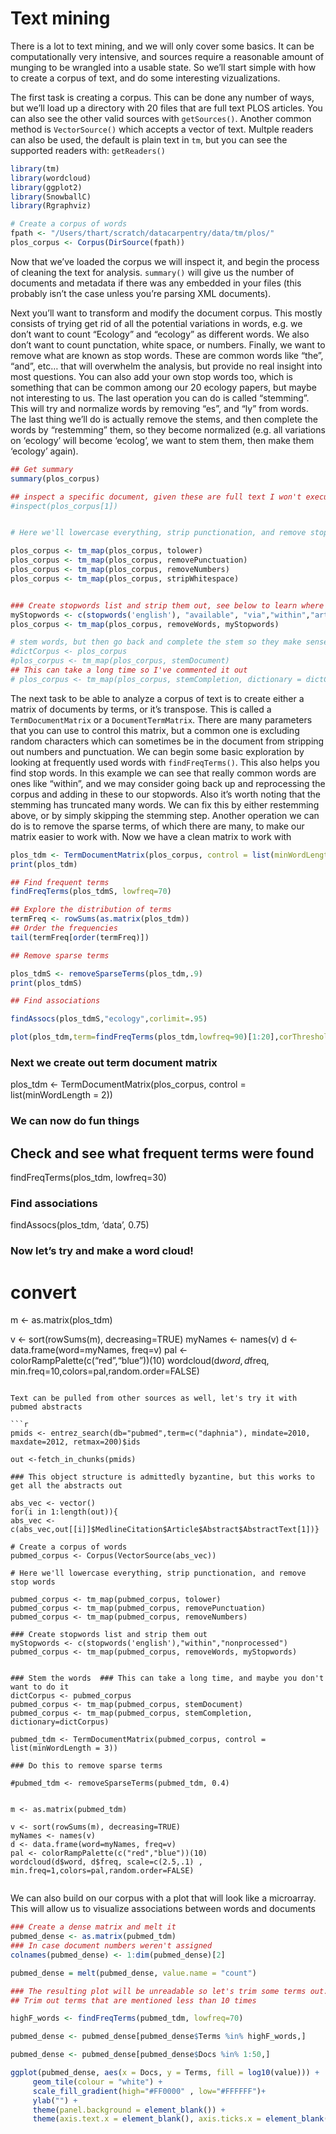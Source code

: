 Text mining
========================================================
There is a lot to text mining, and we will only cover some basics.  It can be computationally very intensive, and sources require a reasonable amount of munging to be wrangled into a usable state.  So we'll start simple with how to create a corpus of text, and do some interesting vizualizations.

The first task is creating a corpus.  This can be done any number of ways, but we'll load up a directory with 20 files that are full text PLOS articles.  You can also see the other valid sources with `getSources()`.  Another common method is `VectorSource()` which accepts a vector of text.  Multple readers can also be used, the default is plain text in `tm`, but you can see the supported readers with: `getReaders()`

```r
library(tm)
library(wordcloud)
library(ggplot2)
library(SnowballC)
library(Rgraphviz)

# Create a corpus of words
fpath <- "/Users/thart/scratch/datacarpentry/data/tm/plos/"
plos_corpus <- Corpus(DirSource(fpath))


```

Now that we've loaded the corpus we will inspect it, and begin the process of cleaning the text for analysis. `summary()` will give us the number of documents and metadata if there was any embedded in your files (this probably isn't the case unless you're parsing XML documents).

Next you'll want to transform and modify the document corpus.  This mostly consists of trying get rid of all the potential variations in words, e.g. we don't want to count "Ecology" and "ecology" as different words.  We also don't want to count punctation, white space, or numbers.  Finally, we want to remove what are known as stop words.  These are common words like "the", "and", etc... that will overwhelm the analysis, but provide no real insight into most questions.  You can also add your own stop words too, which is something that can be common among our 20 ecology papers, but maybe not interesting to us.  The last operation you can do is called "stemming".  This will try and normalize words by removing "es", and "ly" from words.  The last thing we'll do is actually remove the stems, and then complete the words by "restemming" them, so they become normalized (e.g. all variations on 'ecology' will become 'ecolog', we want to stem them, then make them 'ecology' again).  

```r

## Get summary
summary(plos_corpus)

## inspect a specific document, given these are full text I won't execute this command
#inspect(plos_corpus[1])


# Here we'll lowercase everything, strip punctionation, and remove stop words

plos_corpus <- tm_map(plos_corpus, tolower)
plos_corpus <- tm_map(plos_corpus, removePunctuation)
plos_corpus <- tm_map(plos_corpus, removeNumbers)
plos_corpus <- tm_map(plos_corpus, stripWhitespace)


### Create stopwords list and strip them out, see below to learn where I found my stopwords.
myStopwords <- c(stopwords('english'), "available", "via","within","article","also","can","type","unit","table","generally","use","similar", "one", "may","using","study","oikos","far","articles","dealing")
plos_corpus <- tm_map(plos_corpus, removeWords, myStopwords)

# stem words, but then go back and complete the stem so they make sense,  I've commented this out so the analysis makes sense
#dictCorpus <- plos_corpus
#plos_corpus <- tm_map(plos_corpus, stemDocument)
## This can take a long time so I've commented it out 
# plos_corpus <- tm_map(plos_corpus, stemCompletion, dictionary = dictCorpus)

```


The next task to be able to analyze a corpus of text is to create either a matrix of documents by terms, or it's transpose.  This is called a `TermDocumentMatrix` or a `DocumentTermMatrix`.  There are many parameters that you can use to control this matrix, but a common one is excluding random characters which can sometimes be in the document from stripping out numbers and punctuation. We can begin some basic exploration by looking at frequently used words with `findFreqTerms()`.
This also helps you find stop words.  In this example we can see that really common words are ones like "within", and we may consider going back up and reprocessing the corpus and adding in these to our stopwords.  Also it's worth noting that the stemming has truncated many words.  We can fix this by either restemming above, or by simply skipping the stemming step.  Another operation we can do is to remove the sparse terms, of which there are many, to make our matrix easier to work with.  Now we have a clean matrix to work with


```r
plos_tdm <- TermDocumentMatrix(plos_corpus, control = list(minWordLength = 3))
print(plos_tdm)

## Find frequent terms
findFreqTerms(plos_tdmS, lowfreq=70)

## Explore the distribution of terms
termFreq <- rowSums(as.matrix(plos_tdm))
## Order the frequencies
tail(termFreq[order(termFreq)])

## Remove sparse terms

plos_tdmS <- removeSparseTerms(plos_tdm,.9)
print(plos_tdmS)

## Find associations

findAssocs(plos_tdmS,"ecology",corlimit=.95)

plot(plos_tdm,term=findFreqTerms(plos_tdm,lowfreq=90)[1:20],corThreshold=.6)

```



### Next we create out term document matrix
plos_tdm <- TermDocumentMatrix(plos_corpus, control = list(minWordLength = 2))

### We can now do fun things
## Check and see what frequent terms were found
findFreqTerms(plos_tdm, lowfreq=30)



### Find associations
findAssocs(plos_tdm, 'data', 0.75)

### Now let's try and make a word cloud!
# convert
m <- as.matrix(plos_tdm)

v <- sort(rowSums(m), decreasing=TRUE)
myNames <- names(v)
d <- data.frame(word=myNames, freq=v)
pal <- colorRampPalette(c("red","blue"))(10)
wordcloud(d$word, d$freq, min.freq=10,colors=pal,random.order=FALSE)

```

Text can be pulled from other sources as well, let's try it with pubmed abstracts

```r
pmids <- entrez_search(db="pubmed",term=c("daphnia"), mindate=2010, maxdate=2012, retmax=200)$ids

out <-fetch_in_chunks(pmids)

### This object structure is admittedly byzantine, but this works to get all the abstracts out

abs_vec <- vector()
for(i in 1:length(out)){
abs_vec <- c(abs_vec,out[[i]]$MedlineCitation$Article$Abstract$AbstractText[1])}

# Create a corpus of words
pubmed_corpus <- Corpus(VectorSource(abs_vec))

# Here we'll lowercase everything, strip punctionation, and remove stop words

pubmed_corpus <- tm_map(pubmed_corpus, tolower)
pubmed_corpus <- tm_map(pubmed_corpus, removePunctuation)
pubmed_corpus <- tm_map(pubmed_corpus, removeNumbers)

### Create stopwords list and strip them out
myStopwords <- c(stopwords('english'),"within","nonprocessed")
pubmed_corpus <- tm_map(pubmed_corpus, removeWords, myStopwords)


### Stem the words  ### This can take a long time, and maybe you don't want to do it
dictCorpus <- pubmed_corpus
pubmed_corpus <- tm_map(pubmed_corpus, stemDocument)
pubmed_corpus <- tm_map(pubmed_corpus, stemCompletion, dictionary=dictCorpus)

pubmed_tdm <- TermDocumentMatrix(pubmed_corpus, control = list(minWordLength = 3))

### Do this to remove sparse terms

#pubmed_tdm <- removeSparseTerms(pubmed_tdm, 0.4)


m <- as.matrix(pubmed_tdm)

v <- sort(rowSums(m), decreasing=TRUE)
myNames <- names(v)
d <- data.frame(word=myNames, freq=v)
pal <- colorRampPalette(c("red","blue"))(10)
wordcloud(d$word, d$freq, scale=c(2.5,.1) , min.freq=1,colors=pal,random.order=FALSE)


```


We can also build on our corpus with a plot that will look like a microarray. This will allow us to visualize associations between words and documents

```r
### Create a dense matrix and melt it
pubmed_dense <- as.matrix(pubmed_tdm)
### In case document numbers weren't assigned
colnames(pubmed_dense) <- 1:dim(pubmed_dense)[2]

pubmed_dense = melt(pubmed_dense, value.name = "count")

### The resulting plot will be unreadable so let's trim some terms out.
## Trim out terms that are mentioned less than 10 times

highF_words <- findFreqTerms(pubmed_tdm, lowfreq=70)

pubmed_dense <- pubmed_dense[pubmed_dense$Terms %in% highF_words,]

pubmed_dense <- pubmed_dense[pubmed_dense$Docs %in% 1:50,]

ggplot(pubmed_dense, aes(x = Docs, y = Terms, fill = log10(value))) +
     geom_tile(colour = "white") +
     scale_fill_gradient(high="#FF0000" , low="#FFFFFF")+
     ylab("") +
     theme(panel.background = element_blank()) +
     theme(axis.text.x = element_blank(), axis.ticks.x = element_blank())

```

